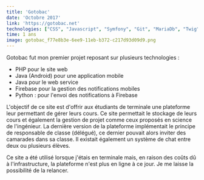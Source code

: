 ```yaml
---
title: 'Gotobac'
date: 'Octobre 2017'
link: 'https://gotobac.net'
technologies: ["CSS", "Javascript", "Symfony", "Git", "MariaDb", "Twig", "PHP", "HTML"]
time: 1 ans
image: gotobac_f77e8b3e-6ee9-11eb-b372-c217d93d09d9.png
---
```


Gotobac fut mon premier projet reposant sur plusieurs technologies :
- PHP pour le site web
- Java (Android) pour une application mobile
- Java pour le web service
- Firebase pour la gestion des notifications mobiles
- Python : pour l'envoi des notifications à Firebase

L'objectif de ce site est d'offrir aux étudiants de terminale une plateforme leur permettant de gérer leurs cours. Ce
site permettait le stockage de leurs cours et également la gestion de projet comme ceux proposés en science de
l'ingénieur. La dernière version de la plateforme implémentait le principe de responsable de classe (délégué), ce
dernier pouvait alors inviter des camarades dans sa classe. Il existait également un système de chat entre deux ou
plusieurs élèves.

Ce site a été utilisé lorsque j'étais en terminale mais, en raison des coûts dû à l'infrastructure, la plateforme n'est
plus en ligne à ce jour. Je me laisse la possibilité de la relancer.
